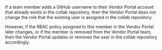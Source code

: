 If a team member adds a GitHub username to their Vendor Portal account that already exists in the collab repository, then the Vendor Portal does _not_ change the role that the existing user is assigned in the collab repository.

However, if the RBAC policy assigned to this member in the Vendor Portal later changes, or if the member is removed from the Vendor Portal team, then the Vendor Portal updates or removes the user in the collab repository accordingly.

